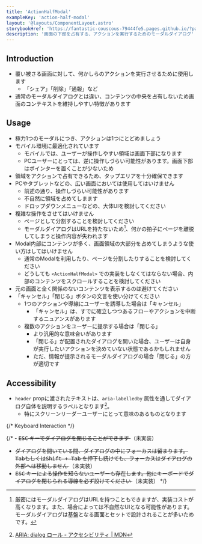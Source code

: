 ```yaml
---
title: 'ActionHalfModal'
exampleKey: 'action-half-modal'
layout: '@layouts/ComponentLayout.astro'
storybookHref: 'https://fantastic-couscous-79444fe5.pages.github.io/?path=/docs/stories-actionhalfmodal--docs'
description: '画面の下部を占有する、アクションを実行するためのモーダルダイアログ'
---
```


## Introduction

- 覆い被さる画面に対して、何かしらのアクションを実行させるために使用します
  - 「シェア」「削除」「通報」など
- 通常のモーダルダイアログとは違い、コンテンツの中央を占有しないため画面のコンテキストを維持しやすい特徴があります

## Usage

- 極力1つのモーダルにつき、アクションは1つにとどめましょう
- モバイル環境に最適化されています
  - モバイルでは、ユーザーが操作しやすい領域は画面下部になります
  - PCユーザーにとっては、逆に操作しづらい可能性があります。画面下部はポインターを置くことが少ないため
- 領域をアクションで占有できるため、タップエリアを十分確保できます
- PCやタブレットなどの、広い画面においては使用してはいけません
  - 前述の通り、操作しづらい可能性があります
  - 不自然に領域を占めてしまます
  - ドロップダウンメニューなどの、大体UIを検討してください
- 複雑な操作をさせてはいけません
  - ページとして分割することを検討してください
  - モーダルダイアログはURLを持たないため[^modal]、何かの拍子にページを離脱してしまうと操作内容が失われます
- Modal内部にコンテンツが多く、画面領域の大部分を占めてしまうような使い方はしてはいけません
  - 通常のModalを利用したり、ページを分割したりすることを検討してください
  - どうしても `<ActionHalfModal>` での実装をしなくてはならない場合、内部のコンテンツをスクロールすることを検討してください
- 元の画面と全く関係のないコンテンツを表示するのは避けてください
- 「キャンセル」「閉じる」ボタンの文言を使い分けてください
  - 1つのアクションや導線にユーザーを誘導した場合は「キャンセル」
    - 「キャンセル」は、すでに確立しつつあるフローやアクションを中断するニュアンスがあります
  - 複数のアクションをユーザーに提示する場合は「閉じる」
    - より汎用的な意味合いがあります
    - 「閉じる」が配置されたダイアログを開いた場合、ユーザーは自身が実行したいアクションを決めていない状態であるかもしれません
    - ただ、情報が提示されるモーダルダイアログの場合「閉じる」の方が適切です

[^modal]: 厳密にはモーダルダイアログはURLを持つこともできますが、実装コストが高くなります。また、場合によっては不自然なUIとなる可能性があります。モーダルダイアログは基盤となる画面とセットで設計されることが多いためです。

## Accessibility

- `header` propに渡されたテキストは、`aria-labelledby` 属性を通してダイアログ自体を説明するラベルとなります[^aria-labelledby]。
  - 特にスクリーンリーダーユーザーにとって意味のあるものとなります

[^aria-labelledby]: [ARIA: dialog ロール - アクセシビリティ | MDN](https://developer.mozilla.org/ja/docs/Web/Accessibility/ARIA/Roles/dialog_role)

{/* Keyboard Interaction */}

{/* - <s>
    <kbd>ESC</kbd> キーでダイアログを閉じることができます
  </s>
  （未実装）
- <s>
    ダイアログを開いている間、ダイアログの中にフォーカスは留まります。<kbd>Tab</kbd>もしくは<kbd>Shift + Tab</kbd>
    を押下し続けても、フォーカスはダイアログの外部へは移動しません
  </s>
  （未実装）
- <s>
    <kbd>ESC</kbd>
    キーによる操作を知らないユーザーも存在します。他にキーボードでダイアログを閉じられる導線を必ず設けてください
  </s>
  （未実装） */}
